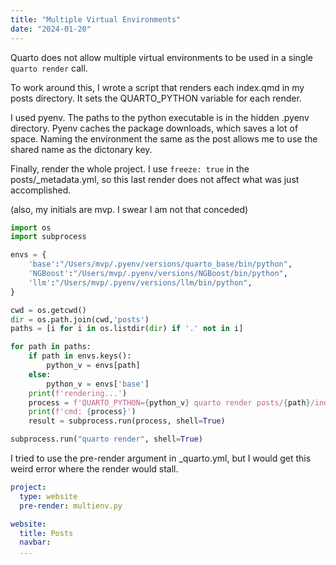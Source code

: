 ```yaml
---
title: "Multiple Virtual Environments"
date: "2024-01-20"
---
```


Quarto does not allow multiple virtual environments to be used in a single `quarto render` call.

To work around this, I wrote a script that renders each index.qmd in my posts directory. It sets the QUARTO_PYTHON variable for each render.

I used pyenv. The paths to the python executable is in the hidden .pyenv directory. Pyenv caches the package downloads, which saves a lot of space. Naming the environment the same as the post allows me to use the shared name as the dictonary key. 

Finally, render the whole project. I use `freeze: true` in the posts/_metadata.yml, so this last render does not affect what was just accomplished. 

(also, my initials are mvp. I swear I am not that conceded)

```python
import os
import subprocess

envs = {
    'base':"/Users/mvp/.pyenv/versions/quarto_base/bin/python",
    'NGBoost':"/Users/mvp/.pyenv/versions/NGBoost/bin/python",
    'llm':"/Users/mvp/.pyenv/versions/llm/bin/python",
}

cwd = os.getcwd()
dir = os.path.join(cwd,'posts')
paths = [i for i in os.listdir(dir) if '.' not in i]

for path in paths:
    if path in envs.keys():
        python_v = envs[path]
    else:
        python_v = envs['base']
    print(f'rendering...')
    process = f'QUARTO_PYTHON={python_v} quarto render posts/{path}/index.qmd'
    print(f'cmd: {process}')
    result = subprocess.run(process, shell=True)

subprocess.run("quarto render", shell=True)
```

I tried to use the pre-render argument in _quarto.yml, but I would get this weird error where the render would stall. 

```yaml
project:
  type: website
  pre-render: multienv.py

website:
  title: Posts
  navbar:
  ...
```